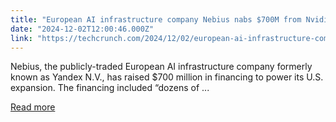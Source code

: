 ```yaml
---
title: "European AI infrastructure company Nebius nabs $700M from Nvidia, Accel, others"
date: "2024-12-02T12:00:46.000Z"
link: "https://techcrunch.com/2024/12/02/european-ai-infrastructure-company-nebius-nabs-700m-from-nvidia-accel-others/"
---
```


Nebius, the publicly-traded European AI infrastructure company formerly known as Yandex N.V., has raised $700 million in financing to power its U.S. expansion. The financing included &#8220;dozens of ...

[Read more](https://techcrunch.com/2024/12/02/european-ai-infrastructure-company-nebius-nabs-700m-from-nvidia-accel-others/)
